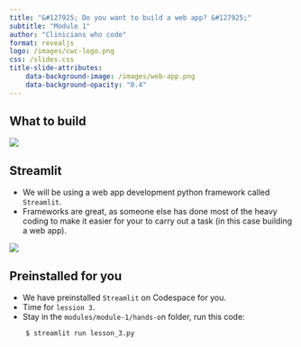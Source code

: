 ```yaml
---
title: "&#127925; Do you want to build a web app? &#127925;"
subtitle: "Module 1"
author: "Clinicians who code"
format: revealjs
logo: /images/cwc-logo.png
css: /slides.css
title-slide-attributes:
    data-background-image: /images/web-app.png
    data-background-opacity: "0.4"
---
```



## What to build

![](/images/egfr-web-app.png){ fig-align="center" width="max" height="max"}

## Streamlit

* We will be using a web app development python framework called `Streamlit`.
* Frameworks are great, as someone else has done most of the heavy coding to make it easier for your to carry out a task (in this case building a web app).

![](/images/streamlit.png){fig-align="center"}

## Preinstalled for you {background-image="/images/computer-and-phone.png" background-opacity="0.3"}

* We have preinstalled `Streamlit` on Codespace for you.
* Time for `lession 3`.
* Stay in the `modules/module-1/hands-o`n folder, run this code:

<div class="terminal-border">
        $ streamlit run lesson_3.py
</div>
